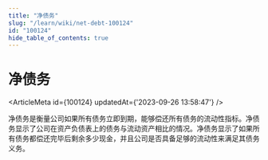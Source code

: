 ```yaml
---
title: "净债务"
slug: "/learn/wiki/net-debt-100124"
id: "100124"
hide_table_of_contents: true
---
```



# 净债务

<ArticleMeta id={100124} updatedAt={'2023-09-26 13:58:47'} />
<div className='border-solid border-b border-t-0 my-4 border-[var(--ifm-color-gray-300)]' />

净债务是衡量公司如果所有债务立即到期，能够偿还所有债务的流动性指标。净债务显示了公司在资产负债表上的债务与流动资产相比的情况。净债务显示了如果所有债务都偿还完毕后剩余多少现金，并且公司是否具备足够的流动性来满足其债务义务。
